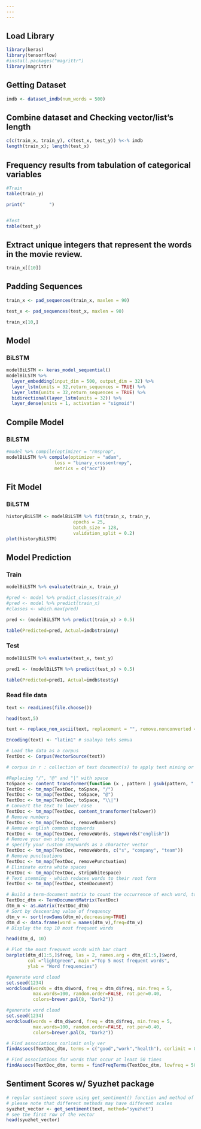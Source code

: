 ---
---
---

## Load Library

```{r}
library(keras)
library(tensorflow)
#install.packages("magrittr")
library(magrittr)
```

## Getting Dataset

```{r}
imdb <- dataset_imdb(num_words = 500)
```

## Combine dataset and Checking vector/list's length

```{r}
c(c(train_x, train_y), c(test_x, test_y)) %<-% imdb
length(train_x); length(test_x)
```

## Frequency results from tabulation of categorical variables

```{r}

#Train
table(train_y)

print("         ")


#Test
table(test_y)
```

## Extract unique integers that represent the words in the movie review.

```{r}
train_x[[10]]
```

## Padding Sequences

```{r}
train_x <- pad_sequences(train_x, maxlen = 90)

test_x <- pad_sequences(test_x, maxlen = 90)
```

```{r}
train_x[10,]
```

## Model

### BiLSTM

```{r}
modelBiLSTM <- keras_model_sequential()
modelBiLSTM %>%
  layer_embedding(input_dim = 500, output_dim = 32) %>%
  layer_lstm(units = 32,return_sequences = TRUE) %>%
  layer_lstm(units = 32,return_sequences = TRUE) %>%
  bidirectional(layer_lstm(units = 32)) %>%
  layer_dense(units = 1, activation = "sigmoid")
```

## Compile Model

### BiLSTM

```{r}
#model %>% compile(optimizer = "rmsprop",
modelBiLSTM %>% compile(optimizer = "adam",
                  loss = "binary_crossentropy",
                  metrics = c("acc"))
```

## Fit Model

### BiLSTM

```{r}
historyBiLSTM <- modelBiLSTM %>% fit(train_x, train_y,
                         epochs = 25,
                         batch_size = 128,
                         validation_split = 0.2)
plot(historyBiLSTM)
```

## Model Prediction

### Train

```{r}
modelBiLSTM %>% evaluate(train_x, train_y)
```

```{r}
#pred <- model %>% predict_classes(train_x)
#pred <- model %>% predict(train_x)
#classes <- which.max(pred)

pred <- (modelBiLSTM %>% predict(train_x) > 0.5)

table(Predicted=pred, Actual=imdb$train$y)
```

### Test

```{r}
modelBiLSTM %>% evaluate(test_x, test_y)
```

```{r}
pred1 <- (modelBiLSTM %>% predict(test_x) > 0.5)

table(Predicted=pred1, Actual=imdb$test$y)
```

### Read file data

```{r}
text <- readLines(file.choose())

head(text,5)
```

```{r}
text <- replace_non_ascii(text, replacement = "", remove.nonconverted = TRUE)
```

```{r}
Encoding(text) <- "latin1" # soalnya teks semua
```

```{r}
# Load the data as a corpus
TextDoc <- Corpus(VectorSource(text))

# corpus in r : collection of text document(s) to apply text mining or NLP routines on
```

```{r}
#Replacing "/", "@" and "|" with space
toSpace <- content_transformer(function (x , pattern ) gsub(pattern, " ", x))
TextDoc <- tm_map(TextDoc, toSpace, "/")
TextDoc <- tm_map(TextDoc, toSpace, "@")
TextDoc <- tm_map(TextDoc, toSpace, "\\|")
# Convert the text to lower case
TextDoc <- tm_map(TextDoc, content_transformer(tolower))
# Remove numbers
TextDoc <- tm_map(TextDoc, removeNumbers)
# Remove english common stopwords
TextDoc <- tm_map(TextDoc, removeWords, stopwords("english"))
# Remove your own stop word
# specify your custom stopwords as a character vector
TextDoc <- tm_map(TextDoc, removeWords, c("s", "company", "team")) 
# Remove punctuations
TextDoc <- tm_map(TextDoc, removePunctuation)
# Eliminate extra white spaces
TextDoc <- tm_map(TextDoc, stripWhitespace)
# Text stemming - which reduces words to their root form
TextDoc <- tm_map(TextDoc, stemDocument)
```

```{r}
# Build a term-document matrix to count the occurrence of each word, to identify popular or trending topics
TextDoc_dtm <- TermDocumentMatrix(TextDoc)
dtm_m <- as.matrix(TextDoc_dtm)
# Sort by descearing value of frequency
dtm_v <- sort(rowSums(dtm_m),decreasing=TRUE)
dtm_d <- data.frame(word = names(dtm_v),freq=dtm_v)
# Display the top 10 most frequent words

head(dtm_d, 10)
```

```{r}
# Plot the most frequent words with bar chart
barplot(dtm_d[1:5,]$freq, las = 2, names.arg = dtm_d[1:5,]$word,
        col ="lightgreen", main ="Top 5 most frequent words",
        ylab = "Word frequencies")
```

```{r}
#generate word cloud
set.seed(1234)
wordcloud(words = dtm_d$word, freq = dtm_d$freq, min.freq = 5,
          max.words=100, random.order=FALSE, rot.per=0.40, 
          colors=brewer.pal(8, "Dark2"))
```

```{r}
#generate word cloud
set.seed(1234)
wordcloud(words = dtm_d$word, freq = dtm_d$freq, min.freq = 5,
          max.words=100, random.order=FALSE, rot.per=0.40, 
          colors=brewer.pal(8, "Dark2"))
```

```{r}
# Find associations corlimit only ver
findAssocs(TextDoc_dtm, terms = c("good","work","health"), corlimit = 0.25)
```

```{r}
# Find associations for words that occur at least 50 times
findAssocs(TextDoc_dtm, terms = findFreqTerms(TextDoc_dtm, lowfreq = 50), corlimit = 0.25)
```

## Sentiment Scores w/ Syuzhet package

```{r}
# regular sentiment score using get_sentiment() function and method of your choice
# please note that different methods may have different scales
syuzhet_vector <- get_sentiment(text, method="syuzhet")
# see the first row of the vector
head(syuzhet_vector)
```
